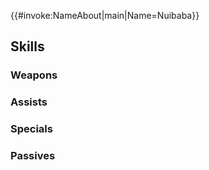 {{#invoke:NameAbout|main|Name=Nuibaba}}{{HeroPage Tabs}}
{{Hero Infobox
|Name=Nuibaba
|Title=Mistress of Fear
|WeaponType=Blue Tome
|MoveType=Infantry
|Origin=Fire Emblem Echoes: Shadows of Valentia
|Gender=Female
|actorEN=Cindy Robinson
|actorJP=北西純子
|artist=誉
|additionDate=March 18, 2025
|releaseDate=March 18, 2025
|cv1=2
|cv2=950050
|TagID=魔器ヌイババ
|InternalID=1220
|Properties=rearmed,hat
|description=An arcanist who serves the Duma Faithful. Trades souls in exchange for a dark spell that brings death. Appears in Fire Emblem Echoes: Shadows of Valentia.
}}
{{Stats Page
|Lv1HP=18|Lv1ATK=9|Lv1SPD=14|Lv1DEF=4|Lv1RES=8
|GRHP=50|GRATK=90|GRSPD=50|GRDEF=30|GRRES=90
}}
==Skills==
===Weapons===
{{Weapons Table
|weapon1=Thunder
|weapon1Default=1
|weapon1Unlock=1
|weapon2=Elthunder
|weapon2Default=2
|weapon2Unlock=2
|weapon3=Thoron
|weapon3Default=4
|weapon3Unlock=3
|weapon4=Arcane Medusa
|weapon4Default=5
|weapon4Unlock=5
}}
===Assists===
{{Assists Table}}
===Specials===
{{Specials Table
|special1=Chilling Wind
|special1Default=4
|special1Unlock=3
|special2=Iceberg
|special2Unlock=4
}}
===Passives===
{{Passives Table
|passiveA1=Warding Blow 1
|passiveA2=Mirror Strike 1
|passiveA3=Mirror Strike 2
|passiveA4=Sly Mirror
|passiveA1Unlock=2
|passiveA2Unlock=3
|passiveA3Unlock=4
|passiveA4Unlock=5
|passiveB1=Mounting Fear
|passiveB1Unlock=5
|passiveC1=Time's Pulse 1
|passiveC2=Time's Pulse 2
|passiveC3=Time's Pulse 3
|passiveC4=Time Pulse Helm
|passiveC1Unlock=2
|passiveC2Unlock=3
|passiveC3Unlock=4
|passiveC4Unlock=5
}}
{{Heroes Navbox}}